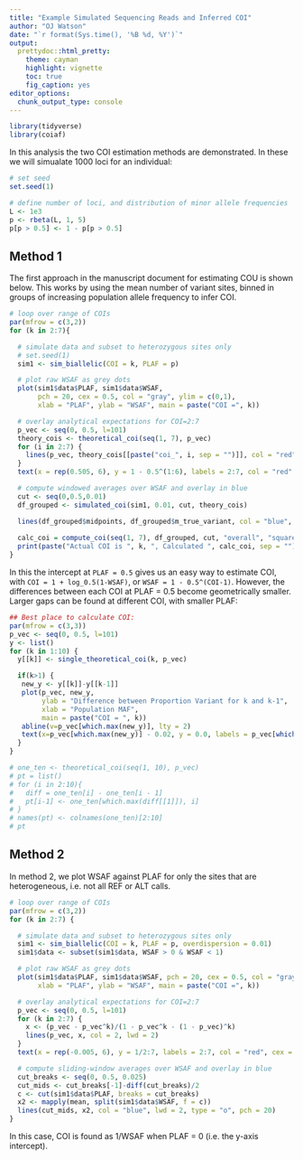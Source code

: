 ```yaml
---
title: "Example Simulated Sequencing Reads and Inferred COI"
author: "OJ Watson"
date: "`r format(Sys.time(), '%B %d, %Y')`"
output:
  prettydoc::html_pretty:
    theme: cayman
    highlight: vignette
    toc: true
    fig_caption: yes
editor_options:
  chunk_output_type: console
---
```


```r
library(tidyverse)
library(coiaf)
```

In this analysis the two COI estimation methods are demonstrated. In these we will
simualate 1000 loci for an individual:

```r
# set seed
set.seed(1)

# define number of loci, and distribution of minor allele frequencies
L <- 1e3
p <- rbeta(L, 1, 5)
p[p > 0.5] <- 1 - p[p > 0.5]
```


## Method 1

The first approach in the manuscript document for estimating COU is shown below. 
This works by using the mean number of variant sites, binned
in groups of increasing population allele frequency to infer COI.

```r
# loop over range of COIs 
par(mfrow = c(3,2))
for (k in 2:7){

  # simulate data and subset to heterozygous sites only
  # set.seed(1)
  sim1 <- sim_biallelic(COI = k, PLAF = p)

  # plot raw WSAF as grey dots
  plot(sim1$data$PLAF, sim1$data$WSAF, 
       pch = 20, cex = 0.5, col = "gray", ylim = c(0,1),
       xlab = "PLAF", ylab = "WSAF", main = paste("COI =", k))

  # overlay analytical expectations for COI=2:7
  p_vec <- seq(0, 0.5, l=101)
  theory_cois <- theoretical_coi(seq(1, 7), p_vec)
  for (i in 2:7) {
    lines(p_vec, theory_cois[[paste("coi_", i, sep = "")]], col = "red", lwd = 2)
  }
  text(x = rep(0.505, 6), y = 1 - 0.5^(1:6), labels = 2:7, col = "red", cex = 0.6)

  # compute windowed averages over WSAF and overlay in blue
  cut <- seq(0,0.5,0.01)
  df_grouped <- simulated_coi(sim1, 0.01, cut, theory_cois)

  lines(df_grouped$midpoints, df_grouped$m_true_variant, col = "blue", lwd = 2, type = "o", pch = 20)
  
  calc_coi = compute_coi(seq(1, 7), df_grouped, cut, "overall", "squared")
  print(paste("Actual COI is ", k, ", Calculated ", calc_coi, sep = ""))
}
```

In this the intercept at `PLAF = 0.5` gives us an easy way to estimate COI, with 
`COI = 1 + log_0.5(1-WSAF)`, or `WSAF = 1 - 0.5^(COI-1)`. However, the differences
between each COI at PLAF = 0.5 become geometrically smaller. Larger gaps can be found
at different COI, with smaller PLAF:

```r
## Best place to calculate COI:
par(mfrow = c(3,3))
p_vec <- seq(0, 0.5, l=101)
y <- list()
for (k in 1:10) {
  y[[k]] <- single_theoretical_coi(k, p_vec)

  if(k>1) {
   new_y <- y[[k]]-y[[k-1]]
   plot(p_vec, new_y,
        ylab = "Difference between Proportion Variant for k and k-1",
        xlab = "Population MAF",
        main = paste("COI = ", k))
   abline(v=p_vec[which.max(new_y)], lty = 2)
   text(x=p_vec[which.max(new_y)] - 0.02, y = 0.0, labels = p_vec[which.max(new_y)])
  }
}

# one_ten <- theoretical_coi(seq(1, 10), p_vec)
# pt = list()
# for (i in 2:10){
#   diff = one_ten[i] - one_ten[i - 1]
#   pt[i-1] <- one_ten[which.max(diff[[1]]), i]
# }
# names(pt) <- colnames(one_ten)[2:10]
# pt
```

## Method 2

In method 2, we plot WSAF against PLAF for only the sites that are heterogeneous, 
i.e. not all REF or ALT calls. 

```r
# loop over range of COIs
par(mfrow = c(3,2))
for (k in 2:7) {

  # simulate data and subset to heterozygous sites only
  sim1 <- sim_biallelic(COI = k, PLAF = p, overdispersion = 0.01)
  sim1$data <- subset(sim1$data, WSAF > 0 & WSAF < 1)

  # plot raw WSAF as grey dots
  plot(sim1$data$PLAF, sim1$data$WSAF, pch = 20, cex = 0.5, col = "gray", ylim = c(0,1),
       xlab = "PLAF", ylab = "WSAF", main = paste("COI =", k))

  # overlay analytical expectations for COI=2:7
  p_vec <- seq(0, 0.5, l=101)
  for (k in 2:7) {
    x <- (p_vec - p_vec^k)/(1 - p_vec^k - (1 - p_vec)^k)
    lines(p_vec, x, col = 2, lwd = 2)
  }
  text(x = rep(-0.005, 6), y = 1/2:7, labels = 2:7, col = "red", cex = 0.6)

  # compute sliding-window averages over WSAF and overlay in blue
  cut_breaks <- seq(0, 0.5, 0.025)
  cut_mids <- cut_breaks[-1]-diff(cut_breaks)/2
  c <- cut(sim1$data$PLAF, breaks = cut_breaks)
  x2 <- mapply(mean, split(sim1$data$WSAF, f = c))
  lines(cut_mids, x2, col = "blue", lwd = 2, type = "o", pch = 20)
}
```

In this case, COI is found as 1/WSAF when PLAF = 0 (i.e. the y-axis intercept).
